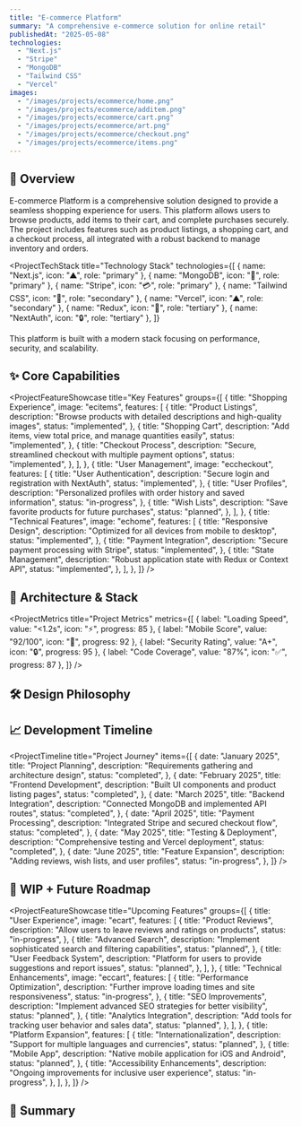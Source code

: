 ```yaml
---
title: "E-commerce Platform"
summary: "A comprehensive e-commerce solution for online retail"
publishedAt: "2025-05-08"
technologies:
  - "Next.js"
  - "Stripe"
  - "MongoDB"
  - "Tailwind CSS"
  - "Vercel"
images:
  - "/images/projects/ecommerce/home.png"
  - "/images/projects/ecommerce/additem.png"
  - "/images/projects/ecommerce/cart.png"
  - "/images/projects/ecommerce/art.png"
  - "/images/projects/ecommerce/checkout.png"
  - "/images/projects/ecommerce/items.png"
---
```


## 🧠 Overview

E-commerce Platform is a comprehensive solution designed to provide a seamless shopping experience for users. This platform allows users to browse products, add items to their cart, and complete purchases securely. The project includes features such as product listings, a shopping cart, and a checkout process, all integrated with a robust backend to manage inventory and orders.

<ProjectTechStack
  title="Technology Stack"
  technologies={[
    { name: "Next.js", icon: "▲", role: "primary" },
    { name: "MongoDB", icon: "🍃", role: "primary" },
    { name: "Stripe", icon: "💳", role: "primary" },
    { name: "Tailwind CSS", icon: "🎨", role: "secondary" },
    { name: "Vercel", icon: "▲", role: "secondary" },
    { name: "Redux", icon: "🔄", role: "tertiary" },
    { name: "NextAuth", icon: "🔒", role: "tertiary" },
  ]}
>
  This platform is built with a modern stack focusing on performance, security,
  and scalability.
</ProjectTechStack>

## ✨ Core Capabilities

<ProjectFeatureShowcase
  title="Key Features"
  groups={[
    {
      title: "Shopping Experience",
      image: "ecitems",
      features: [
        {
          title: "Product Listings",
          description:
            "Browse products with detailed descriptions and high-quality images",
          status: "implemented",
        },
        {
          title: "Shopping Cart",
          description:
            "Add items, view total price, and manage quantities easily",
          status: "implemented",
        },
        {
          title: "Checkout Process",
          description:
            "Secure, streamlined checkout with multiple payment options",
          status: "implemented",
        },
      ],
    },
    {
      title: "User Management",
      image: "eccheckout",
      features: [
        {
          title: "User Authentication",
          description: "Secure login and registration with NextAuth",
          status: "implemented",
        },
        {
          title: "User Profiles",
          description:
            "Personalized profiles with order history and saved information",
          status: "in-progress",
        },
        {
          title: "Wish Lists",
          description: "Save favorite products for future purchases",
          status: "planned",
        },
      ],
    },
    {
      title: "Technical Features",
      image: "echome",
      features: [
        {
          title: "Responsive Design",
          description: "Optimized for all devices from mobile to desktop",
          status: "implemented",
        },
        {
          title: "Payment Integration",
          description: "Secure payment processing with Stripe",
          status: "implemented",
        },
        {
          title: "State Management",
          description: "Robust application state with Redux or Context API",
          status: "implemented",
        },
      ],
    },
  ]}
/>

## 🧱 Architecture & Stack

<ProjectMetrics
  title="Project Metrics"
  metrics={[
    { label: "Loading Speed", value: "<1.2s", icon: "⚡", progress: 85 },
    { label: "Mobile Score", value: "92/100", icon: "📱", progress: 92 },
    { label: "Security Rating", value: "A+", icon: "🔒", progress: 95 },
    { label: "Code Coverage", value: "87%", icon: "✅", progress: 87 },
  ]}
/>
## 🛠️ Design Philosophy

<ProjectChallengeCard
  title="Design Approach"
  challenge="Create an e-commerce platform that's both feature-rich and user-friendly while maintaining excellent performance."
  solution="Implemented a user-centric design process with a focus on accessibility, performance, and security. Used Next.js for server-side rendering and optimized loading times with code splitting and image optimization."
  impact="Achieved excellent user experience metrics with a mobile Lighthouse score of 92/100 and first meaningful paint under 1.2 seconds."
  difficulty="medium"
  domain="UX/Performance"
/>

## 📈 Development Timeline

<ProjectTimeline
  title="Project Journey"
  items={[
    {
      date: "January 2025",
      title: "Project Planning",
      description: "Requirements gathering and architecture design",
      status: "completed",
    },
    {
      date: "February 2025",
      title: "Frontend Development",
      description: "Built UI components and product listing pages",
      status: "completed",
    },
    {
      date: "March 2025",
      title: "Backend Integration",
      description: "Connected MongoDB and implemented API routes",
      status: "completed",
    },
    {
      date: "April 2025",
      title: "Payment Processing",
      description: "Integrated Stripe and secured checkout flow",
      status: "completed",
    },
    {
      date: "May 2025",
      title: "Testing & Deployment",
      description: "Comprehensive testing and Vercel deployment",
      status: "completed",
    },
    {
      date: "June 2025",
      title: "Feature Expansion",
      description: "Adding reviews, wish lists, and user profiles",
      status: "in-progress",
    },
  ]}
/>
## 🚧 WIP + Future Roadmap

<ProjectFeatureShowcase
  title="Upcoming Features"
  groups={[
    {
      title: "User Experience",
      image: "ecart",
      features: [
        {
          title: "Product Reviews",
          description: "Allow users to leave reviews and ratings on products",
          status: "in-progress",
        },
        {
          title: "Advanced Search",
          description:
            "Implement sophisticated search and filtering capabilities",
          status: "planned",
        },
        {
          title: "User Feedback System",
          description:
            "Platform for users to provide suggestions and report issues",
          status: "planned",
        },
      ],
    },
    {
      title: "Technical Enhancements",
      image: "eccart",
      features: [
        {
          title: "Performance Optimization",
          description: "Further improve loading times and site responsiveness",
          status: "in-progress",
        },
        {
          title: "SEO Improvements",
          description:
            "Implement advanced SEO strategies for better visibility",
          status: "planned",
        },
        {
          title: "Analytics Integration",
          description: "Add tools for tracking user behavior and sales data",
          status: "planned",
        },
      ],
    },
    {
      title: "Platform Expansion",
      features: [
        {
          title: "Internationalization",
          description: "Support for multiple languages and currencies",
          status: "planned",
        },
        {
          title: "Mobile App",
          description: "Native mobile application for iOS and Android",
          status: "planned",
        },
        {
          title: "Accessibility Enhancements",
          description: "Ongoing improvements for inclusive user experience",
          status: "in-progress",
        },
      ],
    },
  ]}
/>
## 🔗 Summary

<ProjectChallengeCard
  title="Project Impact"
  challenge="Build a robust, scalable e-commerce solution that meets modern user expectations while ensuring security and performance."
  solution="Leveraged Next.js, MongoDB, and Stripe to create a full-featured platform with responsive design, secure authentication, and optimized performance."
  impact="Delivered a production-ready e-commerce solution with excellent performance metrics and a comprehensive feature set ready for real-world use."
  domain="E-commerce"
/>
<ComponentShowcase title="Related Projects">
  <ProjectCard title="Portfolio Next.js" slug="portfolio-nextjs" />
  <ProjectCard title="Tree Me" slug="tree-me" />
</ComponentShowcase>
